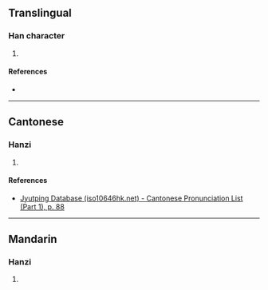 {{character info/new}}
==Translingual==

===Han character===
{{Han char|rn=32|rad=土|as=09|sn=12|four=|canj=GTCU|ids=⿰土⿱共己}}

# {{defn|Han|sort=土09}}

====References====
* {{Han ref|kx=0234.271|hdz=10460.020|uh=5842|ud=22594}}

----

==Cantonese==

===Hanzi===
{{yue-hanzi|jyut=[[hong4]]|y=hong4}}

# {{defn|lang=yue|sort=土09}}

====References====
* [http://www.iso10646hk.net/jp/document/download.jsp Jyutping Database (iso10646hk.net) - Cantonese Pronunciation List (Part 1), p. 88]

----

==Mandarin==

===Hanzi===
{{cmn-hanzi|pin=[[xiàng]] ([[xiang4]])|wg=hsiang<sup>4</sup>}}

# {{defn|lang=cmn|sort=土09}}